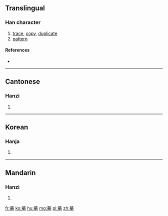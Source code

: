 ==Translingual==

===Han character===
{{Han char|rn=64|rad=手|as=11|sn=15|four=4450<sub>2</sub>|canj=廿日大手 (TAKQ)}}

# [[trace]], [[copy]], [[duplicate]]
# [[pattern]]

====References====
* {{Han ref|kx=0452.060|dkj=12645|dj=0802.100|hdz=31927.040|uh=6479|ud=25721|bh=BCB1|bd=48305}}

----

==Cantonese==

===Hanzi===
{{yue-hanzi|jyut=|y=mou4}}

# {{defn|lang=yue|sort=手11}}

----

==Korean==

===Hanja===
{{ko-hanja|hangeul=[[모]]|eumhun=|rv=mo|mr=mo|y=mo}}

# {{defn|lang=ko|sort=手11}}

----

==Mandarin==

===Hanzi===
{{cmn-hanzi|pin=[[lā]] ([[la1]]), [[mó]] ([[mo2]])|wg=la<sup>1</sup>, mo<sup>2</sup>}}

# {{defn|lang=cmn|sort=手11}}

[[fr:摹]]
[[ko:摹]]
[[hu:摹]]
[[mg:摹]]
[[pl:摹]]
[[zh:摹]]